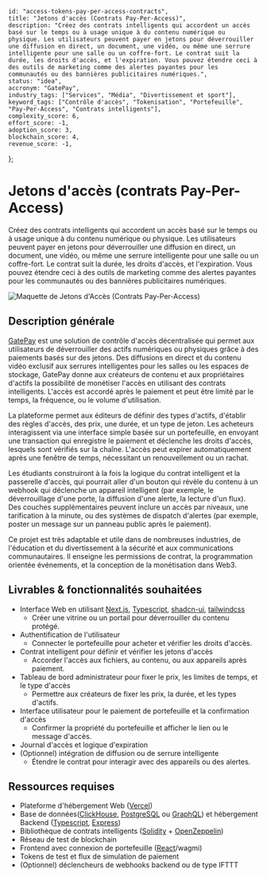     id: "access-tokens-pay-per-access-contracts",
    title: "Jetons d'accès (Contrats Pay-Per-Access)",
    description: "Créez des contrats intelligents qui accordent un accès basé sur le temps ou à usage unique à du contenu numérique ou physique. Les utilisateurs peuvent payer en jetons pour déverrouiller une diffusion en direct, un document, une vidéo, ou même une serrure intelligente pour une salle ou un coffre-fort. Le contrat suit la durée, les droits d'accès, et l'expiration. Vous pouvez étendre ceci à des outils de marketing comme des alertes payantes pour les communautés ou des bannières publicitaires numériques.",
    status: "idea",
    accronym: "GatePay",
    industry_tags: ["Services", "Média", "Divertissement et sport"],
    keyword_tags: ["Contrôle d'accès", "Tokenisation", "Portefeuille", "Pay-Per-Access", "Contrats intelligents"],
    complexity_score: 6,
    effort_score: -1,
    adoption_score: 3,
    blockchain_score: 4,
    revenue_score: -1,
};

# Jetons d'accès (contrats Pay-Per-Access)

Créez des contrats intelligents qui accordent un accès basé sur le temps ou à usage unique à du contenu numérique ou physique. Les utilisateurs peuvent payer en jetons pour déverrouiller une diffusion en direct, un document, une vidéo, ou même une serrure intelligente pour une salle ou un coffre-fort. Le contrat suit la durée, les droits d'accès, et l'expiration. Vous pouvez étendre ceci à des outils de marketing comme des alertes payantes pour les communautés ou des bannières publicitaires numériques.

![Maquette de Jetons d'Accès (Contrats Pay-Per-Access)](/images/project/access-tokens-pay-per-access-contracts.jpg)

## Description générale

[GatePay](https://gatepay.monark.io) est une solution de contrôle d'accès décentralisée qui permet aux utilisateurs de déverrouiller des actifs numériques ou physiques grâce à des paiements basés sur des jetons. Des diffusions en direct et du contenu vidéo exclusif aux serrures intelligentes pour les salles ou les espaces de stockage, GatePay donne aux créateurs de contenu et aux propriétaires d'actifs la possibilité de monétiser l'accès en utilisant des contrats intelligents. L'accès est accordé après le paiement et peut être limité par le temps, la fréquence, ou le volume d'utilisation.

La plateforme permet aux éditeurs de définir des types d'actifs, d'établir des règles d'accès, des prix, une durée, et un type de jeton. Les acheteurs interagissent via une interface simple basée sur un portefeuille, en envoyant une transaction qui enregistre le paiement et déclenche les droits d'accès, lesquels sont vérifiés sur la chaîne. L'accès peut expirer automatiquement après une fenêtre de temps, nécessitant un renouvellement ou un rachat.

Les étudiants construiront à la fois la logique du contrat intelligent et la passerelle d'accès, qui pourrait aller d'un bouton qui révèle du contenu à un webhook qui déclenche un appareil intelligent (par exemple, le déverrouillage d'une porte, la diffusion d'une alerte, la lecture d'un flux). Des couches supplémentaires peuvent inclure un accès par niveaux, une tarification à la minute, ou des systèmes de dispatch d'alertes (par exemple, poster un message sur un panneau public après le paiement).

Ce projet est très adaptable et utile dans de nombreuses industries, de l'éducation et du divertissement à la sécurité et aux communications communautaires. Il enseigne les permissions de contrat, la programmation orientée événements, et la conception de la monétisation dans Web3.

## Livrables & fonctionnalités souhaitées

- Interface Web en utilisant [Next.js](https://nextjs.org/), [Typescript](https://www.typescriptlang.org/), [shadcn-ui](https://ui.shadcn.com/), [tailwindcss](https://tailwindcss.com/)
    - Créer une vitrine ou un portail pour déverrouiller du contenu protégé.
- Authentification de l'utilisateur 
    - Connecter le portefeuille pour acheter et vérifier les droits d'accès.
- Contrat intelligent pour définir et vérifier les jetons d'accès
    - Accorder l'accès aux fichiers, au contenu, ou aux appareils après paiement.
- Tableau de bord administrateur pour fixer le prix, les limites de temps, et le type d'accès
    - Permettre aux créateurs de fixer les prix, la durée, et les types d'actifs.
- Interface utilisateur pour le paiement de portefeuille et la confirmation d'accès
    - Confirmer la propriété du portefeuille et afficher le lien ou le message d'accès.
- Journal d'accès et logique d'expiration
- (Optionnel) intégration de diffusion ou de serrure intelligente
    - Étendre le contrat pour interagir avec des appareils ou des alertes.

## Ressources requises

- Plateforme d'hébergement Web ([Vercel](https://www.vercel.com/))
- Base de données([ClickHouse](https://clickhouse.com/), [PostgreSQL](https://www.postgresql.org/) ou [GraphQL](https://graphql.org/)) et hébergement Backend ([Typescript](https://www.typescriptlang.org/), [Express](https://expressjs.com/))
- Bibliothèque de contrats intelligents ([Solidity](https://soliditylang.org/) + [OpenZeppelin](https://www.openzeppelin.com/))
- Réseau de test de blockchain
- Frontend avec connexion de portefeuille ([React](https://react.dev/)/wagmi)
- Tokens de test et flux de simulation de paiement
- (Optionnel) déclencheurs de webhooks backend ou de type IFTTT